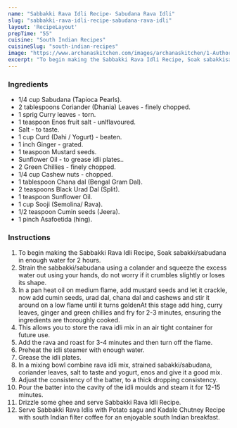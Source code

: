 ---
name: "Sabbakki Rava Idli Recipe- Sabudana Rava Idli"
slug: "sabbakki-rava-idli-recipe-sabudana-rava-idli"
layout: 'RecipeLayout'
prepTime: "55"
cuisine: "South Indian Recipes"
cuisineSlug: "south-indian-recipes"
image: "https://www.archanaskitchen.com/images/archanaskitchen/1-Author/Gauravi_Vinay/SabakkiRava_Idli.jpg"
excerpt: "To begin making the Sabbakki Rava Idli Recipe, Soak sabakkisabudana in enough water for 2 hours"
---

### Ingredients

- 1/4 cup Sabudana (Tapioca Pearls).
- 2 tablespoons Coriander (Dhania) Leaves - finely chopped.
- 1 sprig Curry leaves - torn.
- 1 teaspoon Enos fruit salt - unlflavoured.
- Salt - to taste.
- 1 cup Curd (Dahi / Yogurt) - beaten.
- 1 inch Ginger - grated.
- 1 teaspoon Mustard seeds.
- Sunflower Oil - to grease idli plates..
- 2 Green Chillies - finely chopped.
- 1/4 cup Cashew nuts - chopped.
- 1 tablespoon Chana dal (Bengal Gram Dal).
- 2 teaspoons Black Urad Dal (Split).
- 1 teaspoon Sunflower Oil.
- 1 cup Sooji (Semolina/ Rava).
- 1/2 teaspoon Cumin seeds (Jeera).
- 1 pinch Asafoetida (hing).

### Instructions

1. To begin making the Sabbakki Rava Idli Recipe, Soak sabakki/sabudana in enough water for 2 hours.
1. Strain the sabbakki/sabudana using a colander and squeeze the excess water out using your hands, do not worry if it crumbles slightly or loses its shape.
1. In a pan heat oil on medium flame, add mustard seeds and let it crackle, now add cumin seeds, urad dal, chana dal and cashews and stir it around on a low flame until it turns goldenAt this stage add hing, curry leaves, ginger and green chillies and fry for 2-3 minutes, ensuring the ingredients are thoroughly cooked.
1. This allows you to store the rava idli mix in an air tight container for future use.
1. Add the rava and roast for 3-4 minutes and then turn off the flame.
1. Preheat the idli steamer with enough water.
1. Grease the idli plates.
1. In a mixing bowl combine rava idli mix, strained sabakki/sabudana, coriander leaves, salt to taste and yogurt, enos and give it a good mix.
1. Adjust the consistency of the batter, to a thick dropping consistency.
1. Pour the batter into the cavity of  the idli moulds and steam it for 12-15 minutes.
1. Drizzle some ghee and serve Sabbakki Rava Idli Recipe.
1. Serve Sabbakki Rava Idlis with Potato sagu and Kadale Chutney Recipe with south Indian filter coffee for an enjoyable south Indian breakfast.
